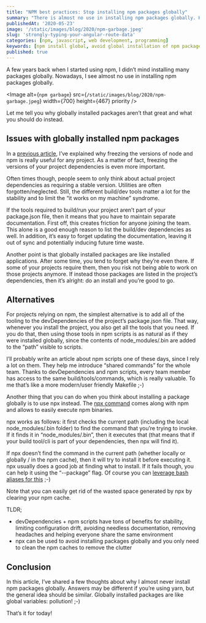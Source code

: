 ```yaml
---
title: "NPM best practices: Stop installing npm packages globally"
summary: "There is almost no use in installing npm packages globally. Here's why"
publishedAt: '2020-05-23'
image: '/static/images/blog/2020/npm-garbage.jpeg'
slug: 'strongly-typing-your-angular-route-data'
categories: [npm, javascript, web development, programming]
keywords: [npm install global, avoid global installation of npm packages, npm]
published: true
---
```


A few years back when I started using npm, I didn’t mind installing many packages globally. Nowadays, I see almost no use in installing npm packages globally.

<Image
  alt={`npm garbage`}
  src={`/static/images/blog/2020/npm-garbage.jpeg`}
  width={700}
  height={467}
  priority
/>

Let me tell you why globally installed packages aren’t that great and what you should do instead.

## Issues with globally installed npm packages

In a [previous article](https://medium.com/@dSebastien/why-and-how-to-use-stable-node-and-npm-versions-across-your-project-team-a4886f51a96c), I’ve explained why freezing the versions of node and npm is really useful for any project. As a matter of fact, freezing the versions of your project dependencies is even more important.

Often times though, people seem to only think about actual project dependencies as requiring a stable version. Utilities are often forgotten/neglected. Still, the different build/dev tools matter a lot for the stability and to limit the “it works on my machine” syndrome.

If the tools required to build/run your project aren’t part of your package.json file, then it means that you have to maintain separate documentation. First off, this creates friction for anyone joining the team. This alone is a good enough reason to list the build/dev dependencies as well. In addition, it’s easy to forget updating the documentation, leaving it out of sync and potentially inducing future time waste.

Another point is that globally installed packages are like installed applications. After some time, you tend to forget why they’re even there. If some of your projects require them, then you risk not being able to work on those projects anymore. If instead those packages are listed in the project’s dependencies, then it’s alright: do an install and you’re good to go.

## Alternatives

For projects relying on npm, the simplest alternative is to add all of the tooling to the devDependencies of the project’s package.json file. That way, whenever you install the project, you also get all the tools that you need. If you do that, then using those tools in npm scripts is as natural as if they were installed globally, since the contents of node\_modules/.bin are added to the “path” visible to scripts.

I’ll probably write an article about npm scripts one of these days, since I rely a lot on them. They help me introduce “shared commands” for the whole team. Thanks to devDependencies and npm scripts, every team member has access to the same build/tools/commands, which is really valuable. To me that’s like a more modern/user friendly Makefile ;-)

Another thing that you can do when you think about installing a package globally is to use npx instead. The [npx command](https://www.npmjs.com/package/npx) comes along with npm and allows to easily execute npm binaries.

npx works as follows: it first checks the current path (including the local node\_modules/.bin folder) to find the command that you’re trying to invoke. If it finds it in “node\_modules/.bin”, then it executes that (that means that if your build tool/cli is part of your dependencies, then npx will find it).

If npx doesn’t find the command in the current path (whether locally or globally / in the npm cache), then it will try to install it before executing it. npx usually does a good job at finding what to install. If it fails though, you can help it using the “--package” flag. Of course you can [leverage bash aliases for this](https://itnext.io/bash-aliases-are-awesome-8a76aecc96ab?source=your_stories_page---------------------------) ;-)

Note that you can easily get rid of the wasted space generated by npx by clearing your npm cache.

TLDR;

* devDependencies + npm scripts have tons of benefits for stability, limiting configuration drift, avoiding needless documentation, removing headaches and helping everyone share the same environment
* npx can be used to avoid installing packages globally and you only need to clean the npm caches to remove the clutter

## Conclusion

In this article, I’ve shared a few thoughts about why I almost never install npm packages globally. Answers may be different if you’re using yarn, but the general idea should be similar. Globally installed packages are like global variables: pollution! ;-)

That’s it for today!

<BlogPostSignature />
